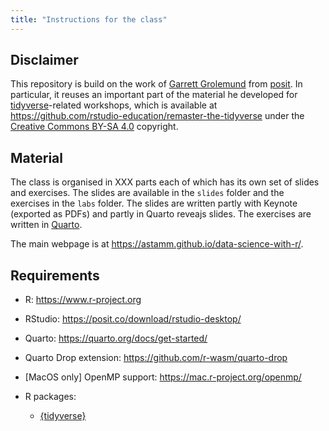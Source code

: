 ```yaml
---
title: "Instructions for the class"
---
```


## Disclaimer

This repository is build on the work of [Garrett
Grolemund](https://www.linkedin.com/in/garrett-grolemund-49328411/) from
[posit](https://posit.co). In particular, it reuses an important part of the
material he developed for [tidyverse](https://www.tidyverse.org)-related
workshops, which is available at
<https://github.com/rstudio-education/remaster-the-tidyverse> under the
[Creative Commons BY-SA 4.0](https://creativecommons.org/licenses/by-sa/4.0/)
copyright.

## Material

The class is organised in XXX parts each of which has its own set of slides and
exercises. The slides are available in the `slides` folder and the exercises in
the `labs` folder. The slides are written partly with Keynote (exported as PDFs)
and partly in Quarto reveajs slides. The exercises are written in
[Quarto](https://quarto.org).

The main webpage is at <https://astamm.github.io/data-science-with-r/>.

## Requirements

- R: <https://www.r-project.org>
- RStudio: <https://posit.co/download/rstudio-desktop/>
- Quarto: <https://quarto.org/docs/get-started/>
- Quarto Drop extension: <https://github.com/r-wasm/quarto-drop>
- [MacOS only] OpenMP support: <https://mac.r-project.org/openmp/>
- R packages: 

    - [{tidyverse}](https://www.tidyverse.org)
